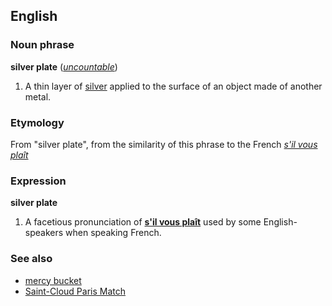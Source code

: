 ==English==
===Noun phrase===
'''silver plate''' (''[[uncountable]]'')

#A thin layer of [[silver]] applied to the surface of an object made of another metal.

===Etymology===
From "silver plate", from the similarity of this phrase to the French ''[[s'il vous plaît]]''

===Expression===
'''silver plate'''

#A facetious pronunciation of '''[[s'il vous plaît]]''' used by some English-speakers when speaking French.

===See also===
*[[mercy bucket]]
*[[Saint-Cloud Paris Match]]